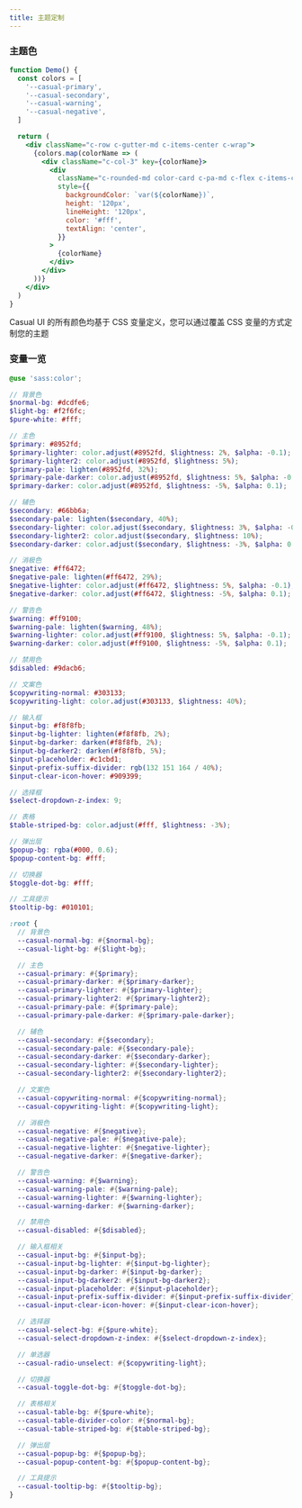 ```yaml
---
title: 主题定制
---
```


### 主题色

```jsx live
function Demo() {
  const colors = [
    '--casual-primary',
    '--casual-secondary',
    '--casual-warning',
    '--casual-negative',
  ]

  return (
    <div className="c-row c-gutter-md c-items-center c-wrap">
      {colors.map(colorName => (
        <div className="c-col-3" key={colorName}>
          <div
            className="c-rounded-md color-card c-pa-md c-flex c-items-center c-justify-center"
            style={{
              backgroundColor: `var(${colorName})`,
              height: '120px',
              lineHeight: '120px',
              color: '#fff',
              textAlign: 'center',
            }}
          >
            {colorName}
          </div>
        </div>
      ))}
    </div>
  )
}
```

Casual UI 的所有颜色均基于 CSS 变量定义，您可以通过覆盖 CSS 变量的方式定制您的主题

### 变量一览

```scss title="packages/styles/variables.scss"
@use 'sass:color';

// 背景色
$normal-bg: #dcdfe6;
$light-bg: #f2f6fc;
$pure-white: #fff;

// 主色
$primary: #8952fd;
$primary-lighter: color.adjust(#8952fd, $lightness: 2%, $alpha: -0.1);
$primary-lighter2: color.adjust(#8952fd, $lightness: 5%);
$primary-pale: lighten(#8952fd, 32%);
$primary-pale-darker: color.adjust(#8952fd, $lightness: 5%, $alpha: -0.9);
$primary-darker: color.adjust(#8952fd, $lightness: -5%, $alpha: 0.1);

// 辅色
$secondary: #66bb6a;
$secondary-pale: lighten($secondary, 40%);
$secondary-lighter: color.adjust($secondary, $lightness: 3%, $alpha: -0.1);
$secondary-lighter2: color.adjust($secondary, $lightness: 10%);
$secondary-darker: color.adjust($secondary, $lightness: -3%, $alpha: 0.1);

// 消极色
$negative: #ff6472;
$negative-pale: lighten(#ff6472, 29%);
$negative-lighter: color.adjust(#ff6472, $lightness: 5%, $alpha: -0.1);
$negative-darker: color.adjust(#ff6472, $lightness: -5%, $alpha: 0.1);

// 警告色
$warning: #ff9100;
$warning-pale: lighten($warning, 48%);
$warning-lighter: color.adjust(#ff9100, $lightness: 5%, $alpha: -0.1);
$warning-darker: color.adjust(#ff9100, $lightness: -5%, $alpha: 0.1);

// 禁用色
$disabled: #9dacb6;

// 文案色
$copywriting-normal: #303133;
$copywriting-light: color.adjust(#303133, $lightness: 40%);

// 输入框
$input-bg: #f8f8fb;
$input-bg-lighter: lighten(#f8f8fb, 2%);
$input-bg-darker: darken(#f8f8fb, 2%);
$input-bg-darker2: darken(#f8f8fb, 5%);
$input-placeholder: #c1cbd1;
$input-prefix-suffix-divider: rgb(132 151 164 / 40%);
$input-clear-icon-hover: #909399;

// 选择框
$select-dropdown-z-index: 9;

// 表格
$table-striped-bg: color.adjust(#fff, $lightness: -3%);

// 弹出层
$popup-bg: rgba(#000, 0.6);
$popup-content-bg: #fff;

// 切换器
$toggle-dot-bg: #fff;

// 工具提示
$tooltip-bg: #010101;

:root {
  // 背景色
  --casual-normal-bg: #{$normal-bg};
  --casual-light-bg: #{$light-bg};

  // 主色
  --casual-primary: #{$primary};
  --casual-primary-darker: #{$primary-darker};
  --casual-primary-lighter: #{$primary-lighter};
  --casual-primary-lighter2: #{$primary-lighter2};
  --casual-primary-pale: #{$primary-pale};
  --casual-primary-pale-darker: #{$primary-pale-darker};

  // 辅色
  --casual-secondary: #{$secondary};
  --casual-secondary-pale: #{$secondary-pale};
  --casual-secondary-darker: #{$secondary-darker};
  --casual-secondary-lighter: #{$secondary-lighter};
  --casual-secondary-lighter2: #{$secondary-lighter2};

  // 文案色
  --casual-copywriting-normal: #{$copywriting-normal};
  --casual-copywriting-light: #{$copywriting-light};

  // 消极色
  --casual-negative: #{$negative};
  --casual-negative-pale: #{$negative-pale};
  --casual-negative-lighter: #{$negative-lighter};
  --casual-negative-darker: #{$negative-darker};

  // 警告色
  --casual-warning: #{$warning};
  --casual-warning-pale: #{$warning-pale};
  --casual-warning-lighter: #{$warning-lighter};
  --casual-warning-darker: #{$warning-darker};

  // 禁用色
  --casual-disabled: #{$disabled};

  // 输入框相关
  --casual-input-bg: #{$input-bg};
  --casual-input-bg-lighter: #{$input-bg-lighter};
  --casual-input-bg-darker: #{$input-bg-darker};
  --casual-input-bg-darker2: #{$input-bg-darker2};
  --casual-input-placeholder: #{$input-placeholder};
  --casual-input-prefix-suffix-divider: #{$input-prefix-suffix-divider};
  --casual-input-clear-icon-hover: #{$input-clear-icon-hover};

  // 选择器
  --casual-select-bg: #{$pure-white};
  --casual-select-dropdown-z-index: #{$select-dropdown-z-index};

  // 单选器
  --casual-radio-unselect: #{$copywriting-light};

  // 切换器
  --casual-toggle-dot-bg: #{$toggle-dot-bg};

  // 表格相关
  --casual-table-bg: #{$pure-white};
  --casual-table-divider-color: #{$normal-bg};
  --casual-table-striped-bg: #{$table-striped-bg};

  // 弹出层
  --casual-popup-bg: #{$popup-bg};
  --casual-popup-content-bg: #{$popup-content-bg};

  // 工具提示
  --casual-tooltip-bg: #{$tooltip-bg};
}
```
